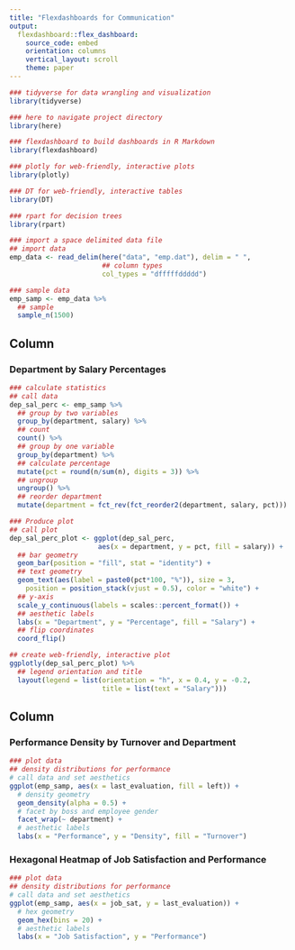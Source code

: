 ```yaml
---
title: "Flexdashboards for Communication"
output:
  flexdashboard::flex_dashboard:
    source_code: embed
    orientation: columns
    vertical_layout: scroll
    theme: paper
---
```


```r
### tidyverse for data wrangling and visualization
library(tidyverse)

### here to navigate project directory
library(here)

### flexdashboard to build dashboards in R Markdown
library(flexdashboard)

### plotly for web-friendly, interactive plots
library(plotly)

### DT for web-friendly, interactive tables
library(DT)

### rpart for decision trees
library(rpart)
```

```r
### import a space delimited data file
## import data
emp_data <- read_delim(here("data", "emp.dat"), delim = " ",
                       ## column types
                       col_types = "dfffffddddd")

### sample data
emp_samp <- emp_data %>%
  ## sample
  sample_n(1500)
```

Column
-----------------------------------------------------------------------

### Department by Salary Percentages

```r
### calculate statistics
## call data
dep_sal_perc <- emp_samp %>%
  ## group by two variables
  group_by(department, salary) %>%
  ## count
  count() %>%
  ## group by one variable
  group_by(department) %>%
  ## calculate percentage
  mutate(pct = round(n/sum(n), digits = 3)) %>%
  ## ungroup
  ungroup() %>%
  ## reorder department
  mutate(department = fct_rev(fct_reorder2(department, salary, pct)))

### Produce plot
## call plot
dep_sal_perc_plot <- ggplot(dep_sal_perc,
                      aes(x = department, y = pct, fill = salary)) +
  ## bar geometry
  geom_bar(position = "fill", stat = "identity") +
  ## text geometry
  geom_text(aes(label = paste0(pct*100, "%")), size = 3,
    position = position_stack(vjust = 0.5), color = "white") +
  ## y-axis
  scale_y_continuous(labels = scales::percent_format()) +
  ## aesthetic labels
  labs(x = "Department", y = "Percentage", fill = "Salary") +
  ## flip coordinates
  coord_flip() 

## create web-friendly, interactive plot
ggplotly(dep_sal_perc_plot) %>%
  ## legend orientation and title
  layout(legend = list(orientation = "h", x = 0.4, y = -0.2, 
                       title = list(text = "Salary")))
```

Column 
-----------------------------------------------------------------------

### Performance Density by Turnover and Department

```r
### plot data
## density distributions for performance
# call data and set aesthetics
ggplot(emp_samp, aes(x = last_evaluation, fill = left)) +
  # density geometry
  geom_density(alpha = 0.5) +
  # facet by boss and employee gender
  facet_wrap(~ department) +
  # aesthetic labels
  labs(x = "Performance", y = "Density", fill = "Turnover") 
```

### Hexagonal Heatmap of Job Satisfaction and Performance

```r
### plot data
## density distributions for performance
# call data and set aesthetics
ggplot(emp_samp, aes(x = job_sat, y = last_evaluation)) +
  # hex geometry
  geom_hex(bins = 20) +
  # aesthetic labels
  labs(x = "Job Satisfaction", y = "Performance") 
```
